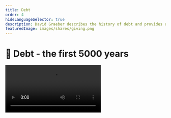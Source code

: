 ```yaml
---
title: Debt
order: 4
hideLanguageSelector: true
description: David Graeber describes the history of debt and provides a more accurate anthropological perspective of the intersection of morality and money.
featuredImage: images/shares/giving.png
---
```


# 🕋 Debt - the first 5000 years

<Video src="https://www.youtube-nocookie.com/embed/CZIINXhGDcs" />

This is a long video, but it has been selected nonetheless for two important reasons:

<Process>

It presents a different, and perhaps even more informed, view of the development of money 
than either Szabo or Antonopoulos, which is worth taking into account.

Too often, the people disrupting any industry don't understand deeply what it is they're 
disrupting. This is definitely the case with cryptocurrencies and the current financial system. 
It really is well worth your time to stop and become familiar with more history so that you can 
understand why we are where we are, what led us here, and - only then - what solutions might 
actually benefit you and those you care about.

</Process>

We'll provide you with a highly summarized version of the talk below, but recommend that you set 
aside some time and watch it in full.

## How does this fit into Kernel?

We're trying to provide as broad a perspective as possible on money, speech, value and trust: 
the core ideas which lie at the heart of building global, borderless, ownerless and decentralized 
products, services and protocols. 

Most importantly, you can't just hate on debt: you need to understand what it actually is and 
how we got to a world which runs on it and where we sit with a current global debt of $281 
trillion (it has increased $100 trillion since we began Kernel a year ago!).

## Brief

### Debt and morality

> "[The book] grapples with a moral and political problem, which is: 'What is this hold that 
the idea of debt has over people's imaginations; that morality itself comes to be thought of 
as a matter of paying one's debts?'"

Graeber begins with a personal story and describes the "Drop the Debt" Campaign, or "Jubilee 
2000". He was perplexed by most people's seemingly common-sensical notion that everyone absolutely 
should be expected to pay their debts, no matter what. He feels differently, and so began 
researching the history of debt, and discovered some surprising things. In particular:

> "No-one has ever written a history of debt [...] You do find histories of money, which turn 
out to be mostly about coinage, which is interesting given that the vast majority of transactions 
through history have been on credit [...] and you do find histories of credit, but it's not 
exactly the same thing [...] I have found that **most of our basic, common-sense assumptions 
about debt are completely wrong** and that the moral ambivalence typified by the 'but you just 
*have* to pay your debts' conversation has been happening for about 5,000 years."

We move from here into a discussion of Plato's *Republic,* the question "What is justice?" and 
how the book - like most major religions - takes the structure of 'OK, it's not that, maybe 
something else then?'. This is the style of thinking we pointed to in [trust](/learn/module-0/trust/#trust-and-evidence) - 
you approach the truth only by negation. On this note:

> "Debt, guilt, and sin are actually the same word in Sanskrit - i.e. life itself is a cosmic 
debt we owe to the gods [...] You owe a debt to your parents, so you become a parent; you owe a 
debt to the sages, so you become wise; you owe a debt to humanity, so you become humane. But 
this becomes absurd when we extend it - you're not really paying it back, even though the debt 
is annihilated by such action [...] Once you figure out what [the Vedas] are really saying it's 
that, in fact, you are the cosmos and so there can be no such thing as debt. 

> "The same thing happens in the Bible. In Arameic, the word for debt and sin is also the same 
word. Actually the Lord's Prayer - which we remember translated into terms of private property - 
is 'Forgive us our debts, just as we forgive those whom are indebted to us' [...] **So what is 
sacred isn't actually paying back debts, it's forgiveness of debts**."

Put aside any institutional religious difficulties the above passages may present you with for 
a moment and see this point as it really is.

> "Debt forgiveness is, in fact, a tradition going back to Mesopotamia and the Biblical Jubilee. 
It was considered a divine act [...] Over and over, we find this situation in our civilizational 
stories where people start with the assumption that debt and morality are the same, and then they 
are forced to accept that they aren't and have to cast around for some other basis for a 
universal morality, often encountering great difficulty along the way. It's even more 
complicated, because when you do think of debt as sin, there is a question of *who is the sinner?*"

Graeber references a Japanese Buddhist story to highlight this point. Stories like these are best 
listened to yourself (14:23). The problem it highlights is the moral peril on either side of a 
debt transaction and the ambivalence it reveals in the very nature of human sociality. Most 
interestingly, if we're concerned with the level of human exchange, **then we only have a 
relationship with the other when the exchange is incomplete, i.e. when there is debt**.

The key to maintaining relationships in many older traditions is based on this ambivalence. 
Someone will give you something and the expectation is that you will give them something in 
return, though not something of *exactly the same* value as that would indicate you no longer 
wish to relate with them. A healthy community is one in which everybody is a **little bit** in 
debt to everyone else - it gives us an excuse to see each other!

<Flash>

<Card>

Prompt: The great religions reveal that, ultimately, there can be no debt because you yourself are the cosmos. However, debt is also a condition of human relationship. In this sense, a healthy community is one in which ...?

Everyone is a little bit in debt to everyone else.

</Card>

</Flash>

### Communal credit

> "97% of all transactions in England up until the 17th Century were by credit. This was partly 
because there wasn't a lot of currency floating around, and partly because actual money is 
associated with violence, war and soldiers. Nice people operate on credit and trust."

Of course, keeping a running ledger in your head of all your debts quickly becomes challenging, 
hence every half-year or year they would hold "communal reckonings", cancel the debt they could, 
and pay back the amounts still outstanding after a few loops.

> "That's community! Community means everybody owes everybody else something and everybody 
remembers what they owe and eventually they all settle it and start over again. In this sense, 
debt isn't a terrible thing, but there's still this shadow of *sin* floating over it. Where 
does that come from? 

> More generally: a debt is a promise which you can phrase in exactly quantifiable terms. 
Because you can quantify it, it's impersonal, and therefore transferable. According to some 
theories, this is what money actually is: a transferable promise. One of the great questions is 
how this came about? Why is there a need to quantify promises precisely?"

Adam Smith attempted a detailed description of this in 1776 in *The Wealth of Nations,* which 
has been accepted as the Economics 101 argument everyone now knows (and which you find in 
[Shelling Out](/learn/module-2/shelling-out)). However, it's not true if you take an accurate 
anthropological view of history. This false story starts with barter, which runs into the 
problem of coincidence of wants and the need to settle on one general equivalent and, through a 
virtuous feedback loop, this then becomes the standard and turns into money. 

The only problem with this story is that *we have never found any evidence* for an entirely 
barter-based society. The core issue here is the assumption that neolithic people would've only 
engaged in spot trades, which is not the case if we look at the anthropological evidence. 

In most societies, if someone praises your possession, it's almost impossible not to give it to 
them. Like debt, this phenomenon exerts a strange moral power over many people, even in the 
modern world. Graeber tells a Maori story here also worth listening to yourself (26:21).

In these sorts of communities, there is definitely a quantified ranking system: a cow is roughly 
like a canoe is roughly like a good necklace. People can shirk this in all sorts of ways 
(because favors need not be repaid in a purely material sense), but if you do, you earn a 
reputation as a cheap skate, which is devastating in small communities. However, it is not 
possible to say *exactly* how cheap you are. Graeber then asks:

> "How does this rough credit system - which we *actually observe in places without money* - 
turn into a system with exact proportional equivalence? The answer seems to be: when someone is 
really angry. When people are being nice to each other, there's no need to calculate [...] Very 
often it is the case, even in places where you don't have markets for goods, you do have very 
elaborate fines for personal damages [...] what they call *the barbarian law code* [...] So, in 
legal situations where there is the danger of a feud or outbreak of violence, people do need to 
quantify. This is the first circumstance in which something like money emerges." 

<Flash>

<Card>

Prompt: According to the anthropological evidence, have most transactions in our history occurred using collectibles and coins, or on credit?

Credit.

</Card>

</Flash>

### Currency and violence

> "The association between money and violence is a constant and it helps to explain a lot about 
why debt takes on this incredibly powerful moral hold. If you are in a situation of violent 
inequality, probably the most effective technique ever invented to make it seem not only moral, 
but to make it seem like the victim is to blame, is to **frame it in the language of debt**."

Mafiosi and the heads of conquering armies understand this all too well. Interestingly, taxes 
were only placed on conquered populations: they owe the debt of their lives and the conquerors 
get to be magnanimous benefactors while the victims end up subjugated for long periods. It's 
happened throughout history. However, history also proves that this eventually blows up in the 
victor's faces. This is because debt occurs between two parties who are at least potentially 
equal. Moses Finlay said that there was only one revolutionary program throughout antiquity, 
which was 'Cancel the debts and redistribute the land.'

> "Why does debt motivate people across all ages in this way? **Because it implies that you're 
equal!** This is the inevitable conclusion of claiming that debt is morality. Suddenly the 
language of debt becomes all-pervasive, because you have to use the master's language and I 
think that's what we're dealing with in all these religious and philosophical texts which start 
by saying that debt is morality, but then end up saying, 'well, actually, it's not'. It's also 
why all this moral language becomes financial language, if you think about *redemption* and 
*reckoning* and so on. We're stuck with this language of debt, except that it periodically blows up."

Remember that the story of barter → money → credit is not only wrong, it's backwards. We go back 
to ancient Sumer to discuss not just the clay tokens used to make the documents [Szabo mentioned last week](/learn/module-1/playdough-protocols), 
but the fact that they're recording compounding interest rates. The evidence for this version of 
the story is *scales*, which - despite the available technology - were not accurate enough for 
small, daily amounts: i.e. people were running tabs.

To avoid periodic social upheavals, or after winning wars etc., kings would declare a "clean 
slate" and wipe all (consumer) debt. This becomes systematized in the Biblical jubilee (every 
7 to 49 years, depending on your reading).

> 💡 The first recorded word for freedom in any human language is the Sumerian 'ama-gi' which 
literally means 'return to mother', because that's what happened. **Debt cancellation meant all 
the debt peons got to go home**.

It's bold because it's important.

<Flash>

<Card>

Prompt: According to Moses Finlay, what is the only revolutionary program throughout antiquity?

Cancel the debts and redistribute the land.

</Card>

</Flash>

### Virtual money, coins, and an ancient global system

> "This virtual money system comes first, which is always entertaining because people have this 
tendency to write about virtual money as a new phenomena, as if we're in this brave new world, 
but actually *it's the original form of money*. Coins come later. Barter only tends to show up 
where you have people who are used to using money, but can't get their hands on any [...]

> "Coins are an interesting case, because they appear in different places using different 
physical techniques, though the social situations were the same. In all cases, money in the 
physical sense - currency - is invented to pay soldiers."

Graeber explains the reasons for this and demonstrates how cash markets - where they do emerge - 
tend to be in the regions where armies are parked. Governments quickly adopt this (another 
aspect of this story more convincing than barter, which cannot account for why governments 
demanded taxes in physical currency), because - in essence - it allows them to employ the entire 
population to get armies the things they need to survive and fight.

<Flash>

<Card>

Prompt: Most transactions in history have been on credit, and coins only come about as a means of funding armies. So, was the original form of money "real" or virtual?

Virtual (extra points for those who quote Ecclesiastes: "there is nothing new under the sun")

</Card>

</Flash>

> "Money and taxes have been used through the centuries as ways of creating markets. Which is 
interesting because we have this assumption that markets and governments are opposed principles 
and that political choice is largely about which one we are going to slant to: free markets or 
governments [...] Historically, in fact, markets tend to be created *by* governments as a 
side-effect of military operations.

> "Coinage was invented around 600 BC in what Karl Jaspers called 'the axial age'. He pointed 
out that most major schools of philosophy and world religions developed in the exact same time 
and places where we invented coinage [...] World religions arise largely as **peace movements** 
against these empires that are using coins to fund armies."

We're back to complementary opposites: in exactly the same place where we see the development of 
impersonal markets based on physical currency, we see the development of religions which 
emphasize the lack of importance in material goods. Gradually though, the empires dissolve, try 
to adopt religion - which doesn't really work - and we get the Middle Ages where all the gold is 
put into churches and monasteries, most people go back to local trust, and religions take over 
the regulation of elaborate credit systems.

> "For example, most transactions in the market in Basra from 800 or 900 were done by cheque. 
This gives an interesting perspective on global markets; which are also nothing new. *Cheque* is, 
in fact, an Arabic word [and] *cash* is a Tamil word for Chinese money. How did that happen? 
[...] Again, it's not true that we reverted to barter in the Middle Ages [...] We used Roman 
money until Charlemagne, who never actually got around to making pounds though people still 
used them to measure. They actually called it **imaginary money:** an ideal system which spanned 
Europe with which you could trade on the basis of money that didn't exist. We even had a 
phenomenon called 'crying up' or 'crying down' the currency, by which the king dictated value."

Please take a moment to smile at the historical **fact** of imaginary money and a famous king who just, kinda, never got around to minting the actual stuff, though he did deign to cry its price up or down according to his needs. Graeber then discusses paper money in China and the move toward public currency, versus privatization in the Islamic world. Most interestingly, it was Islam which led to the first real free market ideology.

### It's not about competition

> "Adam Smith got most of his ideas and best lines from medieval Islam - like the pin factory, 
which actually comes from Al-Ghazzali in 1100 who spoke of a needle factory. It was made 
possible by *shariah* - civil law which bans usury and operates outside the purview of the state. 
As a result, we got the first true free markets. You could write a cheque in Mali and cash it in 
Indonesia and we get, for the first time, the idea that markets can run by themselves. **But**, 
since they have a *real* free market, which isn't enforced by the state, they don't assume it's 
about competition. **The assumption is that it's all an extension of mutual aid**."

The world worked like this, except for Western Europe which was a barbarian backwater, until 
1492 when a lot of new gold flowed in from the Americas; slavery came back, large empires came 
back and - to cut a long story short - that's the period which is ending now. 1971 and Bretton 
Woods is taken by most to be the key point of transition. We get credit cards and cashless 
transactions taking over in a generation, far more focus on financial capital, "credit is gonna 
save the world and micro-credit will save the third world", 401k's and mortgages and everything 
else which blew up in 2008. The question is, again, *why*?

> "The reason is because we're doing things backward. If we look at this from a broad, historical 
perspective, what we learn is that whenever you have a system of virtual money - in which money 
is not a thing, but a promise - you have to set up some mechanism to protect debtors. You could 
have periodic debt cancellation, or anti-usury laws and profit-sharing. Usually it's some kind 
of giant cosmological system beyond the purview of any state or king. We do set up giant, 
overarching institutions like this today, but we do so in the form of the IMF, which protects 
creditors against debtors. All these backward institutions produce the idea that nobody should 
ever default, which is absurd."

In such a system, the distinction between actual slavery, and being so in debt that you sell 
yourself or your time every day is just a legalistic one. However, we're talking about 500 year 
cycles here, people are beginning to wake up, and we still have time to get it right.

> "If democracy is to mean anything, it ought to mean that everybody gets to weigh in on what 
sort of promises are made, what sort of promises are kept, and - when circumstances change - 
what sort of promises are renegotiated. That's the political moment that we're in right now."

<Flash>

<Card>

Prompt: Islamic law meant free markets could operate outside of the purview of any state. Such markets were not about competition, but operated under the assumption that free exchange is an extension of what?

Mutual aid.

</Card>

</Flash>

### Questions

The Q&A begins at 59:40. The first question has to do with what sort of risk-free rate of return 
on investment Graeber would impose in his perfect society, considering things like natural 
spoilage. That is, does money necessarily have to grow?

> "Our entire perspective on what money should do goes back to arguments in the Middle Ages. 
Since usury was illegal, they came up with interest, which was really a late fee. You were not 
renting money, which is evil, but charging people for failure to return it on the basis that you 
could have earned ~5% by investing it had they returned it [...] But, I actually do think a jubilee 
would be reasonable. I end the book by throwing that out [...] because the very idea would allow 
us to reconceptualize what we're doing and realise that **money isn't what we thought it was**."

The Boston Consulting Group actually modelled the idea of a jubilee and concluded that it would 
cause significant economic disruption, but rather less than if we didn't do it.

> "I think we should start thinking about radically different forms of money entirely. 
Interest-free systems would be possible. The reason Islamic Banking doesn't work is because not 
everybody's doing it."

Is there any precedent for the sheer amount of debt across the globe today?

> "Probably not, though there have been many speculative bubbles. The real mystery is *who is 
it all owed to?* Everyone seems to be in debt, which is puzzling, in a way." 

Graeber references the Midnight Notes Collective and their notion of the 2 phases of capitalism 
after WWII. Since the 70's there has been a crisis of inclusion in the social benefits and 
welfare handed out in phase 1 and "the deal" is clearly off. Hence, we decouple wages and 
productivity, and give everyone political rights (which don't imply economic benefits anymore), 
but you can have *credit*. Again, everyone wants in on this deal, and the system inevitably implodes.

Next question: if we protect the debtors, why pay back debt at all?

> "If the government had paid back mortgages, that would also have bailed out the banks, but 
they chose not to and gave the money directly to the banks. This is a pattern we see throughout 
world history: **debt means something totally different depending on who it is between**. 
Between equals, debt is just a broad moral feeling that you should come through. Between the 
big players, it's the same story. However, what seems to be treated as 'sacred' is not debt 
between equals, but debts between the people on top and the people on the bottom. All of a 
sudden it takes on a different color [...] **The philosophy of debt as something which cannot 
be forgiven only ever crops up in situations of structural coercion and extreme inequality.**"

How much of our sense of debt is biological, how much of it is from society and how much of it 
is regulatory? The answer is a bit tangential, but importantly, Graeber says:

> "When you try to justify things in terms of the 'big picture', that's when you fall back on 
the language of debt and reciprocity. People tend to use this language to justify social 
relationships which operate according to completely different principles."

Using massive foreclosures in SF as an example, what would it look like to build a movement for 
a jubilee?

> "The vast majority of social movements throughout history have been about debt [...] The 
problem with organizing debtors politically is that debt is very alienating. Most people with 
student loan debt or mortgage debt don't actually know many others in the same situation and 
there is no forum to compare notes and come up with common strategies."

<Flash>

<Card>

Prompt: Critically, debt as something which cannot be forgiven only ever crops up in situations of what?

Structural coercion and extreme inequality.

</Card>

</Flash>
